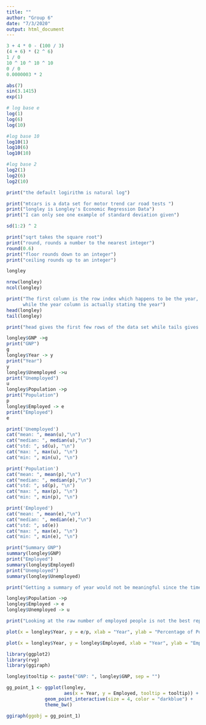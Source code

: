 ```yaml
---
title: ""
author: "Group 6"
date: "7/3/2020"
output: html_document
---
```


```r
3 + 4 * 0 - (100 / 3)
(4 + 6) * (2 ^ 6)
1 / 0
10 ^ 10 ^ 10 ^ 10
0 / 0
0.0000003 * 2

abs(7)
sin(3.1415)
exp(1)

# log base e
log(1)
log(6)
log(10)

#log base 10
log10(1)
log10(6)
log10(10)

#log base 2
log2(1)
log2(6)
log2(10)

print("the default logirithm is natural log")

print("mtcars is a data set for motor trend car road tests ")
print("longley is Longley's Economic Regression Data")
print("I can only see one example of standard deviation given")

sd(1:2) ^ 2

print("sqrt takes the square root")
print("round, rounds a number to the nearest integer")
round(0.6)
print("floor rounds down to an integer")
print("ceiling rounds up to an integer")
```

```r
longley

nrow(longley)
ncol(longley)

print("The first column is the row index which happens to be the year,
      while the year column is actually stating the year")
head(longley)
tail(longley)

print("head gives the first few rows of the data set while tails gives the last few")

```
```r
longley$GNP ->g
print("GNP")
g
longley$Year -> y
print("Year")
y
longley$Unemployed ->u
print("Unemployed")
u
longley$Population ->p
print("Population")
p
longley$Employed -> e
print("Employed")
e

print('Unemployed')
cat("mean: ", mean(u),"\n")
cat("median: ", median(u),"\n")
cat("std: ", sd(u), "\n")
cat("max: ", max(u), "\n")
cat("min: ", min(u), "\n")

print('Population')
cat("mean: ", mean(p),"\n")
cat("median: ", median(p),"\n")
cat("std: ", sd(p), "\n")
cat("max: ", max(p), "\n")
cat("min: ", min(p), "\n")

print('Employed')
cat("mean: ", mean(e),"\n")
cat("median: ", median(e),"\n")
cat("std: ", sd(e))
cat("max: ", max(e), "\n")
cat("min: ", min(e), "\n")

print("Summary GNP")
summary(longley$GNP)
print("Employed")
summary(longley$Employed)
print("Unemployed")
summary(longley$Unemployed)

print("Getting a summary of year would not be meaningful since the time is an independent variable. There's no reason to have statitics on it because it doesn't changed based on anything we do")
```

```r
longley$Population ->p
longley$Employed -> e
longley$Unemployed -> u

print("Looking at the raw number of employed people is not the best representation because that number will grown naturally as population grows. A better view of the data is looking at what percentage of people are employed rather than the raw number since it accounts of changes in population. With this view, we can see economist B is correct becuase the percentage of people who are employed is at its lowest in 1962.")

plot(x = longley$Year, y = e/p, xlab = "Year", ylab = "Percentage of Population Employed", main = "Percent of People Employed Over Time")

plot(x = longley$Year, y = longley$Employed, xlab = "Year", ylab = "Employed")

```
```r

library(ggplot2)
library(rvg)
library(ggiraph)

longley$tooltip <- paste("GNP: ", longley$GNP, sep = "")

gg_point_1 <- ggplot(longley, 
                     aes(x = Year, y = Employed, tooltip = tooltip)) + 
              geom_point_interactive(size = 4, color = "darkblue") + 
              theme_bw()

ggiraph(ggobj = gg_point_1)
```



